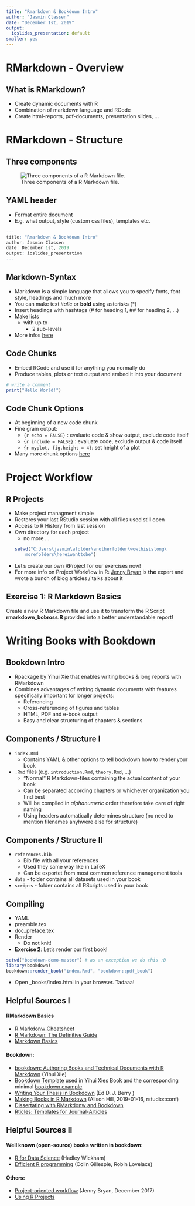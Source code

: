 ```yaml
---
title: "Rmarkdown & Bookdown Intro"
author: "Jasmin Classen"
date: "December 1st, 2019"
output:
  ioslides_presentation: default
smaller: yes
---
```

# RMarkdown - Overview
  
## What is RMarkdown?
- Create dynamic documents with R
- Combination of markdown language and RCode
- Create html-reports, pdf-documents, presentation slides, ...

# RMarkdown - Structure
## Three components
![Three components of a R Markdown file.](images/rm_structure.png)

## YAML header
- Format entire document
- E.g. what output, style (custom css files), templates etc. 

```r
---
title: "Rmarkdown & Bookdown Intro"
author: Jasmin Classen
date: December 1st, 2019
output: ioslides_presentation
---
```

## Markdown-Syntax
- Markdown is a simple language that allows you to specify fonts, font style, headings and much more
- You can make text *italic* or **bold** using asterisks (*)
- Insert headings with hashtags (# for heading 1, ## for heading 2, ...)
- Make lists
  - with up to
    - 2 sub-levels
- More infos [here](https://bookdown.org/yihui/rmarkdown/markdown-syntax.html)


## Code Chunks
- Embed RCode and use it for anything you normally do
- Produce tables, plots or text output and embed it into your document

```r
# write a comment
print("Hello World!")
```

## Code Chunk Options
- At beginning of a new code chunk
- Fine grain output:
  - ```{r echo = FALSE}``` : evaluate code & show output, exclude code itself
  - ```{r include = FALSE}``` : evaluate code, exclude output & code itself
  - ```{r myplot, fig.height = 4}```: set height of a plot
- Many more chunk options [here](https://yihui.org/knitr/options/)

# Project Workflow
## R Projects
- Make project managment simple
- Restores your last RStudio session with all files used still open
- Access to R History from last session
- Own directory for each project 
  - no more ...
```r
setwd("C:Users\jasmin\afolder\anotherfolder\wowthisislong\
      morefolders\hereiwanttobe")
```
- Let's create our own RProject for our exercises now! 
- For more info on Project Workflow in R: [Jenny Bryan](https://rstats.wtf/project-oriented-workflow.html) is **the** expert and wrote a bunch of blog articles / talks about it

## Exercise 1: R Markdown Basics
Create a new R Markdown file and use it to transform the R Script **rmarkdown_bobross.R** provided into a better understandable report! 

# Writing Books with Bookdown
## Bookdown Intro
- Rpackage by Yihui Xie that enables writing books & long reports with RMarkdown
- Combines advantages of writing dynamic documents with features specifically important for longer projects:
  - Referencing
  - Cross-referencing of figures and tables
  - HTML, PDF and e-book output
  - Easy and clear structuring of chapters & sections
  
## Components / Structure I
- ```index.Rmd```
  - Contains YAML & other options to tell bookdown how to render your book
- ```.Rmd``` files (e.g. ```introduction.Rmd```, ```theory.Rmd```, ...)
  - "Normal" R Markdown-files containing the actual content of your book
  - Can be separated according chapters or whichever organization you find best
  - Will be compiled in *alphanumeric* order therefore take care of right naming
  - Using headers automatically determines structure (no need to mention filenames anyhwere else for structure)

## Components / Structure II
- ```references.bib```
  - Bib file with all your references
  - Used they same way like in LaTeX
  - Can be exportet from most common reference management tools
- ```data``` - folder contains all datasets used in your book
- ```scripts``` - folder contains all RScripts used in your book

## Compiling 
- YAML
- preamble.tex
- doc_preface.tex
- Render
  - Do not knit!
- **Exercise 2**: Let's render our first book!

```r
setwd("bookdown-demo-master") # as an exception we do this :D
library(bookdown)
bookdown::render_book("index.Rmd", "bookdown::pdf_book")
```
- Open _books/index.html in your browser. Tadaaa!

## Helpful Sources I {.smaller} 
  
#### RMarkdown Basics

- [R Markdonw Cheatsheet](https://rstudio.com/wp-content/uploads/2015/02/rmarkdown-cheatsheet.pdf)
- [R Markdown: The Definitive Guide](https://bookdown.org/yihui/rmarkdown/)
- [Markdown Basics](https://rmarkdown.rstudio.com/authoring_basics.html)

#### Bookdown:

- [bookdown: Authoring Books and Technical Documents with R Markdown](https://bookdown.org/yihui/bookdown/) (Yihui Xie)
- [Bookdown Template](https://github.com/rstudio/bookdown-demo) used in Yihui Xies Book and the corresponding minimal [bookdown example](https://bookdown.org/yihui/bookdown-demo/intro.html)
- [Writing Your Thesis in Bookdown](https://eddjberry.netlify.com/post/writing-your-thesis-with-bookdown/) (Ed D. J. Berry )
- [Making Books in R Markdown](https://arm.rbind.io/days/day1/bookdown/) (Alison Hill, 2019-01-16, rstudio::conf)
- [Dissertating with RMarkdonw and Bookdown](https://bookdown.org/connect/#/apps/2515/access)
- [Rticles: Templates for Journal-Articles](https://bookdown.org/yihui/rmarkdown/rticles-templates.html)
  
## Helpful Sources II {.smaller} 
#### Well known (open-source) books written in bookdown: 

- [R for Data Science](https://r4ds.had.co.nz/) (Hadley Wickham)
- [Efficient R programming](https://bookdown.org/csgillespie/efficientR/) (Colin Gillespie, Robin Lovelace)

#### Others:

- [Project-oriented workflow](https://www.tidyverse.org/blog/2017/12/workflow-vs-script/) (Jenny Bryan, December 2017)
- [Using R Projects](https://support.rstudio.com/hc/en-us/articles/200526207-Using-Projects)